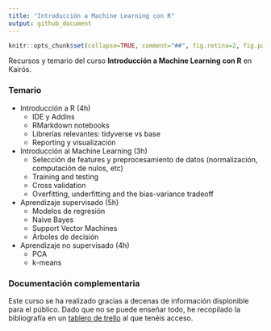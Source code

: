 ```yaml
---
title: "Introducción a Machine Learning con R"
output: github_document
---
```


<!-- README.md is generated from README.Rmd. Please edit that file -->


```r
knitr::opts_chunk$set(collapse=TRUE, comment="##", fig.retina=2, fig.path = "README_figs/README-")
```

Recursos y temario del curso **Introducción a Machine Learning con R** en Kairós.

### Temario

- Introducción a R (4h)
    - IDE y Addins
    - RMarkdown notebooks
    - Librerías relevantes: tidyverse vs base
    - Reporting y visualización
- Introducción al Machine Learning (3h)
    - Selección de features y preprocesamiento de datos (normalización, computación de nulos, etc)
    - Training and testing
    - Cross validation
    - Overfitting, underfitting and the bias-variance tradeoff
- Aprendizaje supervisado (5h)
    - Modelos de regresión
    - Naive Bayes
    - Support Vector Machines
    - Árboles de decisión
- Aprendizaje no supervisado (4h)
    - PCA
    - k-means
    
### Documentación complementaria

Este curso se ha realizado gracias a decenas de información displonible para el público. Dado que no se puede enseñar todo, he recopilado la bibliografía en un [tablero de trello](https://trello.com/b/1RX5nQrA/kair%C3%B3s-clases) al que tenéis acceso.

